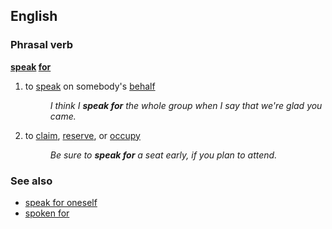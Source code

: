 ==English==
===Phrasal verb===
'''[[speak]] [[for]]'''
# to [[speak]] on somebody's [[behalf]]
#:''I think I '''speak for''' the whole group when I say that we're glad you came.''
# to [[claim]], [[reserve]], or [[occupy]]
#:''Be sure to '''speak for''' a seat early, if you plan to attend.''

===See also===
*[[speak for oneself]]
*[[spoken for]]
